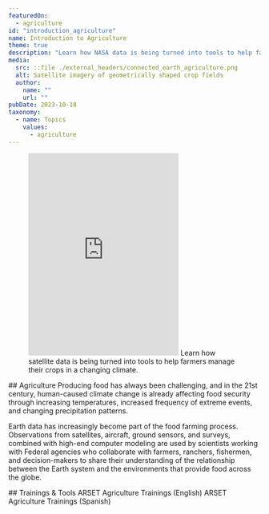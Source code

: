 ```yaml
---
featuredOn:
  - agriculture
id: "introduction_agriculture"
name: Introduction to Agriculture
theme: true
description: "Learn how NASA data is being turned into tools to help farmers manage their crops in a changing climate."
media:
  src: ::file ./external_headers/connected_earth_agriculture.png
  alt: Satellite imagery of geometrically shaped crop fields
  author:
    name: ""
    url: ""
pubDate: 2023-10-18
taxonomy:
  - name: Topics
    values:
      - agriculture
---
```



<Block type="wide">
  <Figure>
    <Embed
      height="405"
      src="https://www.youtube.com/embed/YbEV6vA-xgM"
      title="NASA and Agriculture"
    />
    <Caption attrAuthor="NASA" attrUrl="https://nasa.gov/">
      Learn how satellite data is being turned into tools to help farmers manage their crops in a changing climate.
    </Caption>
  </Figure>
</Block>

<Block type="wide">
  <Prose>
  ## Agriculture
  Producing food has always been challenging, and in the 21st century, human-caused climate change is already affecting food security through increasing temperatures, increased frequency of extreme events, and changing precipitation patterns.

  Earth data has increasingly become part of the food farming process. Observations from satellites, aircraft, ground sensors, and surveys, combined with high-end computer modeling are used by scientists working with Federal agencies who collaborate with farmers, ranchers, fishermen, and decision-makers to share their understanding of the relationship between the Earth system and the environments that provide food across the globe.
  </Prose>
</Block>

<Carousel contentArray={contentArray}/>

<Block type="wide">
  <Prose>
    ## Trainings & Tools
    <Link to="https://appliedsciences.nasa.gov/what-we-do/capacity-building/arset/arset-agriculture-trainings">
      ARSET Agriculture Trainings (English)
    </Link>
    <Link to="https://appliedsciences.nasa.gov/what-we-do/capacity-building/arset/arset-agriculture-trainings?title=&languages=5">
      ARSET Agriculture Trainings (Spanish)
    </Link>
  </Prose>
</Block>

